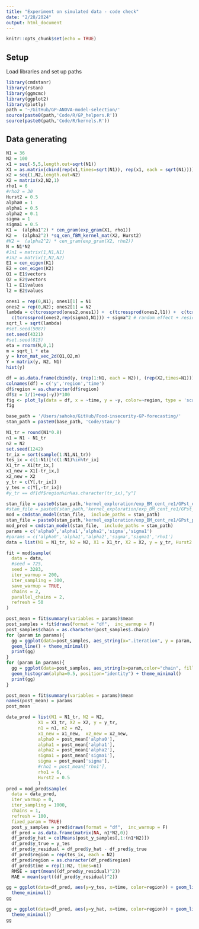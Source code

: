 ```yaml
---
title: "Experiment on simulated data - code check"
date: "2/28/2024"
output: html_document
---
```


```r
knitr::opts_chunk$set(echo = TRUE)
```
## Setup
Load libraries and set up paths
```r
library(cmdstanr)
library(rstan)
library(ggmcmc)
library(ggplot2)
library(plotly)
path = '~/GitHub/GP-ANOVA-model-selection/'
source(paste0(path,'Code/R/GP_helpers.R'))
source(paste0(path,'Code/R/kernels.R'))
```
## Data generating
```r
N1 = 36
N2 = 100
x1 = seq(-5,5,length.out=sqrt(N1))
X1 = as.matrix(cbind(rep(x1,times=sqrt(N1)), rep(x1, each = sqrt(N1))))
x2 = seq(1,N2,length.out=N2)
X2 = matrix(x2,N2,1)
rho1 = 6
#rho2 = 30
Hurst2 = 0.5
alpha0 = 1
alpha1 = 0.5
alpha2 = 0.1
sigma = 1
sigma1 = 0.5
K1 =  (alpha1^2) * cen_gram(exp_gram(X1, rho1))
K2 =  (alpha2^2) *sq_cen_fBM_kernel_mat(X2, Hurst2)
#K2 =  (alpha2^2) * cen_gram(exp_gram(X2, rho2))
N = N1*N2
#Jn1 = matrix(1,N1,N1)
#Jn2 = matrix(1,N2,N2)
E1 = cen_eigen(K1)
E2 = cen_eigen(K2)
Q1 = E1$vectors
Q2 = E2$vectors
l1 = E1$values
l2 = E2$values
```

```r
ones1 = rep(0,N1); ones1[1] = N1
ones2 = rep(0,N2); ones2[1] = N2
lambda = c(tcrossprod(ones2,ones1)) +  c(tcrossprod(ones2,l1)) +  c(tcrossprod(l2,ones1)) +  c(tcrossprod(l2,l1)) +
  c(tcrossprod(ones2,rep(sigma1,N1))) + sigma^2 # random effect + residual error
sqrt_l = sqrt(lambda)
#set.seed(5087)
set.seed(4321)
#set.seed(815)
eta = rnorm(N,0,1)
m = sqrt_l * eta
y = kron_mat_vec_2d(Q1,Q2,m)
Y = matrix(y, N2, N1)
hist(y)
```


```r
df = as.data.frame(cbind(y, (rep(1:N1, each = N2)), (rep(X2,times=N1))))
colnames(df) = c('y','region','time')
df$region = as.character(df$region)
df$z = 1/(1+exp(-y))*100
fig <- plot_ly(data = df, x = ~time, y = ~y, color=~region, type = 'scatter', mode = 'lines') 
fig
```

```r
base_path = '/Users/sahoko/GitHub/Food-insecurity-GP-forecasting/'
stan_path = paste0(base_path, 'Code/Stan/')
```

```r
N1_tr = round(N1*0.8)
n1 = N1 - N1_tr
n2 = N2
set.seed(1242)
tr_ix = sort(sample(1:N1,N1_tr))
tes_ix = c(1:N1)[!c(1:N1)%in%tr_ix]
X1_tr = X1[tr_ix,]
x1_new = X1[-tr_ix,]
x2_new = X2
y_tr = c(Y[,tr_ix])
y_tes = c(Y[,-tr_ix])
#y_tr == df[df$region%in%as.character(tr_ix),"y"]
```


```r
stan_file = paste0(stan_path,'kernel_exploration/exp_BM_cent_re1/GPst_est_rhofixed.stan')
#stan_file = paste0(stan_path,'kernel_exploration/exp_BM_cent_re1/GPst_est.stan')
mod = cmdstan_model(stan_file,  include_paths = stan_path)
stan_file = paste0(stan_path,'kernel_exploration/exp_BM_cent_re1/GPst_pred.stan')
mod_pred = cmdstan_model(stan_file,  include_paths = stan_path)
params = c('alpha0','alpha1','alpha2','sigma','sigma1')
#params = c('alpha0','alpha1','alpha2','sigma','sigma1','rho1')
data = list(N1 = N1_tr, N2 = N2, X1 = X1_tr, X2 = X2, y = y_tr, Hurst2 = 0.5, rho1 = 6)

```

```r
fit = mod$sample(
  data = data, 
  #seed = 725, 
  seed = 3283,
  iter_warmup = 200,
  iter_sampling = 300,
  save_warmup = TRUE,
  chains = 2, 
  parallel_chains = 2,
  refresh = 50
)
```

```r
post_mean = fit$summary(variables = params)$mean
post_samples = fit$draws(format = "df",  inc_warmup = F)
post_samples$chain = as.character(post_samples$.chain)
for (param in params){
  gg = ggplot(data=post_samples, aes_string(x=".iteration", y = param, color="chain"))+
  geom_line() + theme_minimal() 
  print(gg)
}
for (param in params){
  gg = ggplot(data=post_samples, aes_string(x=param,color="chain", fill="chain"))+
  geom_histogram(alpha=0.5, position="identity") + theme_minimal() 
  print(gg)
}
```


```r
post_mean = fit$summary(variables = params)$mean
names(post_mean) = params
post_mean
```

```r
data_pred = list(N1 = N1_tr, N2 = N2,
            X1 = X1_tr, X2 = X2, y = y_tr, 
            n1 = n1, n2 = n2,
            x1_new = x1_new,  x2_new = x2_new,
            alpha0 = post_mean['alpha0'],
            alpha1 = post_mean['alpha1'],
            alpha2 = post_mean['alpha2'],
            sigma1 = post_mean['sigma1'],
            sigma = post_mean['sigma'],
            #rho1 = post_mean['rho1'],
            rho1 = 6,
            Hurst2 = 0.5
            )
pred = mod_pred$sample(
  data = data_pred, 
  iter_warmup = 0,
  iter_sampling = 1000,
  chains = 1, 
  refresh = 100,
  fixed_param = TRUE)
  post_y_samples = pred$draws(format = "df",  inc_warmup = F)
  df_pred = as.data.frame(matrix(NA, n1*N2,0))
  df_pred$y_hat = colMeans(post_y_samples[,1:(n1*N2)])
  df_pred$y_true = y_tes
  df_pred$y_residual = df_pred$y_hat - df_pred$y_true
  df_pred$region = rep(tes_ix, each = N2)
  df_pred$region = as.character(df_pred$region)
  df_pred$time = rep(1:N2, times=n1)
  RMSE = sqrt(mean((df_pred$y_residual)^2))
  MAE = mean(sqrt((df_pred$y_residual)^2))
```

```r
gg = ggplot(data=df_pred, aes(y=y_tes, x=time, color=region)) + geom_line() + ylim(-30,30) + 
  theme_minimal()
gg

gg = ggplot(data=df_pred, aes(y=y_hat, x=time, color=region)) + geom_line() + ylim(-30,30) +
  theme_minimal()
gg
```



